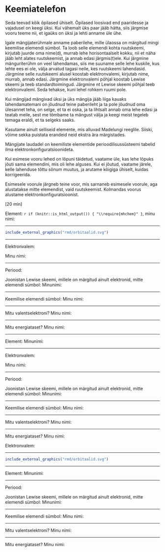 # Keemiatelefon

Seda teevad kõik õpilased ühiselt. Õpilased loosivad end paaridesse ja vajadusel on keegi üksi. Kui vähemalt üks paar jääb hätta, siis järgmise vooru teeme nii, et igaüks on üksi ja lehti anname üle ühe.

Igale mängijaterühmale anname paberilehe, mille ülaossa on märgitud mingi keemilise elemendi sümbol. Ta loob selle elemendi kohta ruutskeemi, kirjutab juurde oma nime(d), murrab lehe horisontaalselt kokku, nii et näha jääb leht alates ruutskeemist, ja annab edasi järgmis(t)ele. Kui järgmine mänguriterühm on veel lahendamas, siis me suuname selle lehe kuskile, kus lehte ees ei ole, välja arvatud tagasi neile, kes ruutskeemi lahendasid. Järgmine selle ruutskeemi alusel koostab elektronvalemi, kirjutab nime, murrab, annab edasi. Järgmine elektronvalemi põhjal koostab Lewise skeemi ja teeb standardtoimingud. Järgmine nt Lewise skeemi põhjal teeb elektronvalemi. Seda tehakse, kuni lehel rohkem ruumi pole.

Kui mängijad mängivad üksi ja üks mängija jääb liiga kauaks lahendamatemani on jõudnud teine paberileht ja ta pole jõudnud oma ülesannet teha, on selge, et ta ei oska, ja ta lihtsalt annab oma lehe edasi ja teatab meile, sest me tõmbame ta mängust välja ja keegi meist tegeleb temaga eraldi, et ta selgeks saaks.

Kasutame ainult selliseid elemente, mis alluvad Madelungi reeglile. Siiski, võime sekka puistata erandeid neid ekstra ära märgistades.

Mängijate laudadel on keemiliste elementide perioodilisussüsteemi tabelid ilma elektronkonfiguratsioonideta.

Kui esimese vooru lehed on lõpuni täidetud, vaatame üle, kas lehe lõpuks jõuti sama elemendini, mis oli lehe alguses. Kui ei jõutud, vaatame järele, kelle lahenduse tõttu sõnum muutus, ja arutame kõigiga ühiselt, kuidas korrigeerida.

Esimesele voorule järgneb teine voor, mis sarnaneb esimesele voorule, aga alustatakse mitte elemendist, vaid ruutskeemist. Kolmandas voorus alustame elektronkonfiguratsioonist.

[20 min]

\newpage

Element: `r if (knitr::is_html_output()) { "\\require{mhchem}" }`\ce{N}, minu nimi: 

---

```r
include_external_graphics("rmd/orbitaalid.svg")

```

---

Elektronvalem:

Minu nimi:

---

Periood:

Joonistan Lewise skeemi, millele on märgitud ainult elektronid, mitte elemendi sümbol: \hfill Minu\nobreakspace{}nimi:

---

Keemilise elemendi sümbol: \hfill Minu nimi:

---

Mitu valentselektroni? \hfill Minu nimi:

---

Mitu energiataset? \hfill Minu nimi:

\newpage
\thispagestyle{empty}
\mbox{}
\pagebreak

```{=latex}
\begin{modiagram}[style = square, labels]
    \atom{left}{1s, 2s, 2p = {; up, up}}
    \EnergyAxis[title]
\end{modiagram}

```

---

Element: \hfill Minu\nobreakspace{}nimi: 

---

Elektronvalem:

Minu nimi:

---

Periood:

Joonistan Lewise skeemi, millele on märgitud ainult elektronid, mitte elemendi sümbol: \hfill Minu\nobreakspace{}nimi:

---

Keemilise elemendi sümbol: \hfill Minu nimi:

---

Mitu valentselektroni? \hfill Minu nimi:

---

Mitu energiataset? \hfill Minu nimi:

\newpage
\thispagestyle{empty}
\mbox{}
\pagebreak

Elektronvalem:

```{=latex}
\elconf{11}
```

---

```r
include_external_graphics("rmd/orbitaalid.svg")

```

---

Element: \hfill Minu\nobreakspace{}nimi: 

---

Periood:

Joonistan Lewise skeemi, millele on märgitud ainult elektronid, mitte elemendi sümbol: \hfill Minu\nobreakspace{}nimi:

---

Keemilise elemendi sümbol: \hfill Minu nimi:

---

Mitu valentselektroni? \hfill Minu nimi:

---

Mitu energiataset? \hfill Minu nimi:
